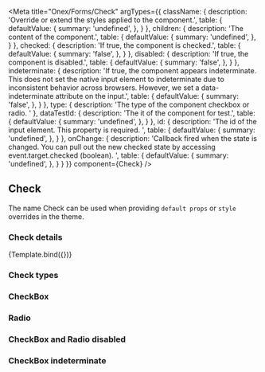 

<Meta
    title="Onex/Forms/Check"
    argTypes={{
        className: {
            description: 'Override or extend the styles applied to the component.',
            table: {
                defaultValue: {
                    summary: 'undefined',
                },
            }
        },
        children: {
            description: 'The content of the component.',
            table: {
                defaultValue: {
                    summary: 'undefined',
                },
            }
        },
        checked: {
            description: 'If true, the component is checked.',
            table: {
                defaultValue: {
                    summary: 'false',
                },
            }
        },
        disabled: {
            description: 'If true, the component is disabled.',
            table: {
                defaultValue: {
                    summary: 'false',
                },
            }
        },
        indeterminate: {
            description: 'If true, the component appears indeterminate. This does not set the native input element to indeterminate due to inconsistent behavior across browsers. However, we set a data-indeterminate attribute on the input.',
            table: {
                defaultValue: {
                    summary: 'false',
                },
            }
        },
        type: {
            description: 'The type of the component checkbox or radio. '
        },
        dataTestId: {
            description: 'The it of the component for test.',
            table: {
                defaultValue: {
                    summary: 'undefined',
                },
            }
        },
        id: {
            description: 'The id of the input element. This property is required. ',
            table: {
                defaultValue: {
                    summary: 'undefined',
                },
            }
        },
        onChange: {
            description: 'Callback fired when the state is changed. You can pull out the new checked state by accessing event.target.checked (boolean). ',
            table: {
                defaultValue: {
                    summary: 'undefined',
                },
            }
        }
    }}
    component={Check}
/>


## Check

The name Check can be used when providing `default props` or `style` overrides in the theme.

### Check details
<Canvas>
    <Story
        name="Demo"
        args={{
            size: 'sm',
            type: 'checkbox',
            children: 'Label text',
            className: 'custom-badge',
            dataTestId: 'text-badge-id',
        }}>
        {Template.bind({})}
    </Story>
</Canvas>

<ArgsTable story="Demo" />

### Check types

<Canvas>
    <Story id='onex-forms-check--checkbox' />
    <Story id='onex-forms-check--radio' />
</Canvas>

### CheckBox

<Canvas>
    <Story id='onex-forms-check--checkbox' />
    <Story id='onex-forms-check--checkbox-with-label' />
</Canvas>

### Radio

<Canvas>
    <Story id='onex-forms-check--radio' />
    <Story id='onex-forms-check--radio-with-label' />
</Canvas>

### CheckBox and Radio disabled

<Canvas>
    <Story id='onex-forms-check--checkbox-checked-disabled' />
    <Story id='onex-forms-check--checkbox-disabled-with-label' />
    <Story id='onex-forms-check--radio-checked-disabled' />
    <Story id='onex-forms-check--radio-disabled-with-label' />
</Canvas>

### CheckBox indeterminate

<Canvas>
    <Story id='onex-forms-check--checkbox-indeterminate' />
    <Story id='onex-forms-check--checkbox-indeterminate-disabled' />
</Canvas>
